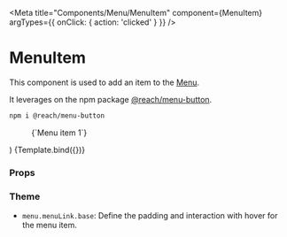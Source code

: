 
<Meta
  title="Components/Menu/MenuItem"
  component={MenuItem}
  argTypes={{ onClick: { action: 'clicked' } }}
/>

# MenuItem

This component is used to add an item to the [Menu](/docs/components-menu-menu--default-story).

It leverages on the npm package [@reach/menu-button](https://www.npmjs.com/package/@reach/menu-button).

```bash
npm i @reach/menu-button
```

  <Menu menuLabel="Menu" text="Menu" className="lg:bg-primary">
    <MenuItem key={1}>{`Menu item 1`}</MenuItem>
  </Menu>
)

<Canvas>
  <Story name="Default">{Template.bind({})}</Story>
</Canvas>

### Props

<ArgsTable story="Default" />

### Theme

- `menu.menuLink.base`: Define the padding and interaction with hover for the menu item.
